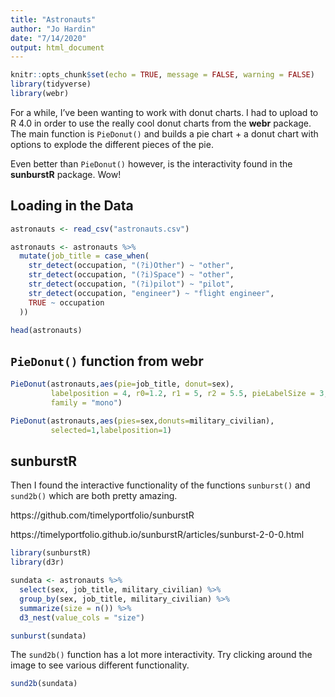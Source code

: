 ```yaml
---
title: "Astronauts"
author: "Jo Hardin"
date: "7/14/2020"
output: html_document
---
```


```r
knitr::opts_chunk$set(echo = TRUE, message = FALSE, warning = FALSE)
library(tidyverse)
library(webr)
```

For a while, I've been wanting to work with donut charts.  I had to upload to R 4.0 in order to use the really cool donut charts from the **webr** package.  The main function is `PieDonut()` and builds a pie chart + a donut chart with options to explode the different pieces of the pie.

Even better than `PieDonut()` however, is the interactivity found in the **sunburstR** package.  Wow!


## Loading in the Data


```r
astronauts <- read_csv("astronauts.csv") 

astronauts <- astronauts %>%
  mutate(job_title = case_when(
    str_detect(occupation, "(?i)Other") ~ "other",
    str_detect(occupation, "(?i)Space") ~ "other",
    str_detect(occupation, "(?i)pilot") ~ "pilot",
    str_detect(occupation, "engineer") ~ "flight engineer",
    TRUE ~ occupation
  ))

head(astronauts)
```



## `PieDonut()` function from **webr**

```r
PieDonut(astronauts,aes(pie=job_title, donut=sex), 
         labelposition = 4, r0=1.2, r1 = 5, r2 = 5.5, pieLabelSize = 3,
         family = "mono") 
```



```r
PieDonut(astronauts,aes(pies=sex,donuts=military_civilian),
         selected=1,labelposition=1)
```


##  **sunburstR**

Then I found the interactive functionality of the functions `sunburst()` and `sund2b()` which are both pretty amazing.


https://github.com/timelyportfolio/sunburstR

https://timelyportfolio.github.io/sunburstR/articles/sunburst-2-0-0.html 


```r
library(sunburstR)
library(d3r)

sundata <- astronauts %>%
  select(sex, job_title, military_civilian) %>%
  group_by(sex, job_title, military_civilian) %>%
  summarize(size = n()) %>%
  d3_nest(value_cols = "size")
```

```r
sunburst(sundata)
```

The `sund2b()` function has a lot more interactivity.  Try clicking around the image to see various different functionality.  

```r
sund2b(sundata)
```



